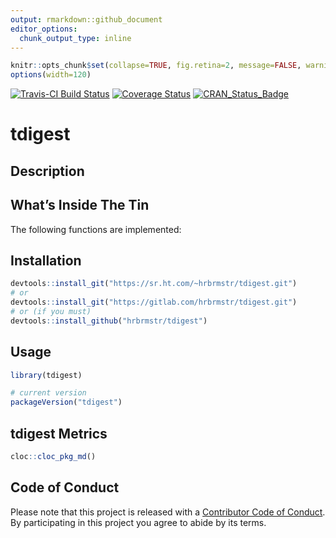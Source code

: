```yaml
---
output: rmarkdown::github_document
editor_options: 
  chunk_output_type: inline
---
```

```r
knitr::opts_chunk$set(collapse=TRUE, fig.retina=2, message=FALSE, warning=FALSE)
options(width=120)
```

[![Travis-CI Build Status](https://travis-ci.org/hrbrmstr/tdigest.svg?branch=master)](https://travis-ci.org/hrbrmstr/tdigest) 
[![Coverage Status](https://codecov.io/gh/hrbrmstr/tdigest/branch/master/graph/badge.svg)](https://codecov.io/gh/hrbrmstr/tdigest)
[![CRAN_Status_Badge](http://www.r-pkg.org/badges/version/tdigest)](https://cran.r-project.org/package=tdigest)

# tdigest

## Description

## What's Inside The Tin

The following functions are implemented:

## Installation

```r
devtools::install_git("https://sr.ht.com/~hrbrmstr/tdigest.git")
# or
devtools::install_git("https://gitlab.com/hrbrmstr/tdigest.git")
# or (if you must)
devtools::install_github("hrbrmstr/tdigest")
```

## Usage

```r
library(tdigest)

# current version
packageVersion("tdigest")

```

## tdigest Metrics

```r
cloc::cloc_pkg_md()
```

## Code of Conduct

Please note that this project is released with a [Contributor Code of Conduct](CONDUCT.md). 
By participating in this project you agree to abide by its terms.

